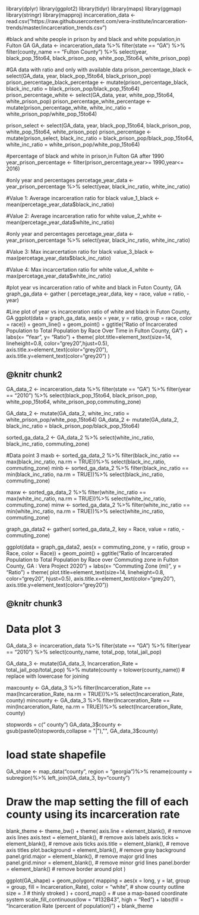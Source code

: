 library(dplyr)
library(ggplot2)
library(tidyr)
library(maps)
library(ggmap)
library(stringr)
library(mapproj)
incarceration_data <- read.csv("https://raw.githubusercontent.com/vera-institute/incarceration-trends/master/incarceration_trends.csv")

#black and white people in prison by and black and white population,in Fulton GA 
GA_data <- incarceration_data %>%
  filter(state == "GA") %>% 
  filter(county_name == "Fulton County") %>%
  select(year, black_pop_15to64, black_prison_pop, white_pop_15to64, white_prison_pop)

#GA data with ratio and only with available data
prison_percentage_black <- select(GA_data, year, black_pop_15to64, black_prison_pop)
prison_percentage_black_percentage <-  mutate(prison_percentage_black, black_inc_ratio = black_prison_pop/black_pop_15to64)
prison_percentage_white <-   select(GA_data, year, white_pop_15to64, white_prison_pop)
prison_percentage_white_percentage <-   mutate(prison_percentage_white, white_inc_ratio = white_prison_pop/white_pop_15to64)

prison_select <- select(GA_data, year, black_pop_15to64, black_prison_pop, white_pop_15to64, white_prison_pop) 
prison_percentage <- mutate(prison_select, black_inc_ratio = black_prison_pop/black_pop_15to64, white_inc_ratio = white_prison_pop/white_pop_15to64)

#percentage of black and white in prison,in Fulton GA after 1990
year_prison_percentage <- filter(prison_percentage,year>= 1990,year<= 2016)

#only year and percentages
percetage_year_data <- year_prison_percentage %>%
  select(year, black_inc_ratio, white_inc_ratio)

#Value 1: Average incarceration ratio for black 
value_1_black <- mean(percetage_year_data$black_inc_ratio)

#Value 2: Average incarceration ratio for white 
value_2_white <- mean(percetage_year_data$white_inc_ratio)

#only year and percentages
percetage_year_data <- year_prison_percentage %>%
  select(year, black_inc_ratio, white_inc_ratio)

#Value 3: Max incarcertation ratio for black 
value_3_black <- max(percetage_year_data$black_inc_ratio)

#Value 4: Max incarcertation ratio for white
value_4_white <- max(percetage_year_data$white_inc_ratio)


#plot year vs incarceration ratio of white and black in Futon County, GA
graph_ga_data <- gather (
  percetage_year_data,
  key = race,
  value = ratio, 
  -year)

#Line plot of year vs incarceration ratio of white and black in Futon County, GA
ggplot(data = graph_ga_data, aes(x = year, y = ratio, group = race, color = race)) +
  geom_line() +
  geom_point() +
  ggtitle("Ratio of Incarcerated Population to Total Population by Race Over Time in Fulton County, GA") +
  labs(x= "Year", y= "Ratio") +
  theme(
    plot.title=element_text(size=14, lineheight=0.8, color="grey20",hjust=0.5),
    axis.title.x=element_text(color="grey20"),
    axis.title.y=element_text(color="grey20")
  )

## @knitr chunk2

GA_data_2 <- incarceration_data %>%
  filter(state == "GA") %>%
  filter(year == "2010") %>%
  select(black_pop_15to64, black_prison_pop, white_pop_15to64, white_prison_pop,commuting_zone)

GA_data_2 <- mutate(GA_data_2, white_inc_ratio = white_prison_pop/white_pop_15to64)
GA_data_2 <- mutate(GA_data_2, black_inc_ratio = black_prison_pop/black_pop_15to64)

sorted_ga_data_2 <- GA_data_2 %>%
  select(white_inc_ratio, black_inc_ratio, commuting_zone)


#Data point 3
maxb <- sorted_ga_data_2 %>%
  filter(black_inc_ratio == max(black_inc_ratio, na.rm = TRUE))%>%
  select(black_inc_ratio, commuting_zone)
minb <- sorted_ga_data_2 %>%
  filter(black_inc_ratio == min(black_inc_ratio, na.rm = TRUE))%>%
  select(black_inc_ratio, commuting_zone)

maxw <- sorted_ga_data_2 %>%
  filter(white_inc_ratio == max(white_inc_ratio, na.rm = TRUE))%>%
  select(white_inc_ratio, commuting_zone)
minw <- sorted_ga_data_2 %>%
  filter(white_inc_ratio == min(white_inc_ratio, na.rm = TRUE))%>%
  select(white_inc_ratio, commuting_zone)

graph_ga_data2 <- gather(
  sorted_ga_data_2,
  key = Race,
  value = ratio,
  -commuting_zone)

ggplot(data = graph_ga_data2, aes(x = commuting_zone, y = ratio, group = Race, color = Race)) +
  geom_point() +
  ggtitle("Ratio of Incarcerated Population to Total Population by Race over Commuting zone in Fulton County, GA \nData: Vera Project 2020") +
  labs(x= "Commuting Zone (mi)", y = "Ratio") +
  theme(
    plot.title=element_text(size=14, lineheight=0.8, color="grey20", hjust=0.5),
    axis.title.x=element_text(color="grey20"),
    axis.title.y=element_text(color="grey20"))

## @knitr chunk3

# Data plot 3
GA_data_3 <- incarceration_data %>%
  filter(state == "GA") %>%
  filter(year == "2010") %>%
  select(county_name, total_pop, total_jail_pop)

GA_data_3 <- mutate(GA_data_3, Incarceration_Rate = total_jail_pop/total_pop) %>%
  mutate(county = tolower(county_name)) # replace with lowercase for joining

maxcounty <- GA_data_3 %>%
  filter(Incarceration_Rate == max(Incarceration_Rate, na.rm = TRUE))%>%
  select(Incarceration_Rate, county)
mincounty <- GA_data_3 %>%
  filter(Incarceration_Rate == min(Incarceration_Rate, na.rm = TRUE))%>%
  select(Incarceration_Rate, county)

stopwords = c(" county")
GA_data_3$county <- gsub(paste0(stopwords,collapse = "|"),"", GA_data_3$county)


# load state shapefile
GA_shape <- map_data("county", region = "georgia")%>% 
  rename(county = subregion)%>%
  left_join(GA_data_3, by="county")

# Draw the map setting the fill of each county using its incarceration rate
blank_theme <- theme_bw() +
  theme(
    axis.line = element_blank(),        # remove axis lines
    axis.text = element_blank(),        # remove axis labels
    axis.ticks = element_blank(),       # remove axis ticks
    axis.title = element_blank(),       # remove axis titles
    plot.background = element_blank(),  # remove gray background
    panel.grid.major = element_blank(), # remove major grid lines
    panel.grid.minor = element_blank(), # remove minor grid lines
    panel.border = element_blank()      # remove border around plot
  )

ggplot(GA_shape) +
  geom_polygon(
    mapping = aes(x = long, y = lat, group = group, fill = Incarceration_Rate),
    color = "white", # show county outline
    size = .1        # thinly stroked
  ) +
  coord_map() + # use a map-based coordinate system
  scale_fill_continuous(low = "#132B43", high = "Red") +
  labs(fill = "Incarceration Rate (percent of population)") +
  blank_theme
